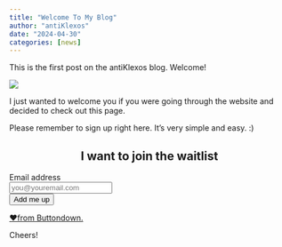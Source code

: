 ```yaml
---
title: "Welcome To My Blog"
author: "antiKlexos"
date: "2024-04-30"
categories: [news]
---
```


This is the first post on the antiKlexos blog. Welcome!

![](thumbnail.jpg)

I just wanted to welcome you if you were going through the website and decided to check out this page.

Please remember to sign up right here. It's very simple and easy. :)

::: {.text-center}
<form
  action="https://buttondown.email/api/emails/embed-subscribe/antiklexos"
  method="post"
  target="popupwindow"
  onsubmit="window.open('https://buttondown.email/antiklexos', 'popupwindow')"
  class="embeddable-buttondown-form"
>
  <h2 style="text-align: center;">I want to join the waitlist</h2>
  <label for="bd-email">Email address
  </label><br> 
  <input type="email" name="email" id="bd-email" placeholder="you@youremail.com"/>
  <br><input type="submit" value="Add me up" />
    <br><p>
    <a href="https://buttondown.email/refer/antiklexos" target="_blank">❤️from Buttondown.</a>
  </p>
</form>
:::

Cheers!


